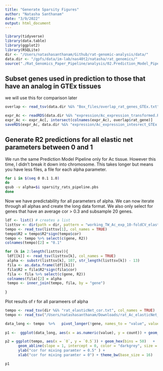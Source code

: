 ```yaml
---
title: "Generate Sparsity Figures"
author: "Natasha Santhanam"
date: "3/9/2022"
output: html_document
---
```


```r
library(tidyverse)
library(data.table)
library(ggplot2)
library(RSQLite)
dir <- "/Users/natashasanthanam/Github/rat-genomic-analysis/data/"
data.dir <- "/gpfs/data/im-lab/nas40t2/natasha/rat_genomics/"
source("./Rat_Genomics_Paper_Pipeline/analysis/02.Prediction_Model_Pipeline.Rmd")
```
## Subset genes used in prediction to those that have an analog in GTEx tissues
we will use this for comparison later
```r
overlap <- read_tsv(data.dir %&% "Box_files/overlap_rat_genes_GTEx.txt", col_names = TRUE)  # genes that are present in both rat expression data and in GTEx

expr_Ac <- readRDS(data.dir %&% "expression/Ac_expression_transformed.RDS")
expr_Ac <- expr_Ac[, intersect(colnames(expr_Ac), overlap$rat_gene)]
saveRDS(expr_Ac, data.dir %&% "expression/Ac_expression_intesrect_GTEx.RDS")
```


## Generate R2 predictions for all elastic net parameters between 0 and 1

We run the same Prediction Model Pipeline only for Ac tissue. However this time, I didn't break it down into chromosome. This takes longer but means you have less files, a file for each alpha parameter. 

```bash
for i in $(seq 0 0.1 1.0)
do
qsub -v alpha=$i sparsity_rats_pipeline.pbs
done
```


Now we have predictability for all parameters of alpha. We can now iterate through all alphas and create the long data format. We also only select for genes that have an average cor > 0.3 and subsample 20 genes. 
```r
ldf <- list() # creates a list
listtsv <- dir(path = dir, pattern = "working_TW_Ac_exp_10-foldCV_elasticNet_alpha", full.names = TRUE) # creates the list of all the tsv files in the directory
tempo <- read_tsv(listtsv[1], col_names = TRUE) 
tempo$R2 = tempo$R2*sign(tempo$cor)
tempo <- tempo %>% select(c(gene, R2))
colnames(tempo)[2] = "0.1"

for (k in 2:length(listtsv)){
 ldf[[k]] <- read_tsv(listtsv[k], col_names = TRUE)
 alpha <- substr(listtsv[k], 107, str_length(listtsv[k]) - 13)
 fila <- as.data.frame(ldf[[k]]) 
 fila$R2 = fila$R2*sign(fila$cor)
 fila <- fila %>% select(c(gene, R2)) 
 colnames(fila)[2] = alpha
 tempo <- inner_join(tempo, fila, by = "gene")
 
}
```

Plot results of r for all parameers of alpha
```r
tempo <- read_tsv(dir %&% "rat_elasticNet_cor.txt", col_names = TRUE)
tempo <- read_tsv("/Users/natashasanthanam/Downloads/rat_Ac_elasticNet_R2.txt", col_names = TRUE)

data_long <- tempo  %>%   pivot_longer(!gene, names_to = "value", values_to = "count")
   
p1 <-  ggplot(data_long, aes(x = as.numeric(value), y = count)) + geom_smooth(show_guide = FALSE, se=T, size = .5, col = "dodgerblue2")  +  xlab(expression(paste("Elastic net mixing parameter (",alpha, ")"))) + ylab(expression(paste("10-fold cross-validated R2")))

p2 = ggplot(tempo, aes(x = `0`, y = `0.5`)) + geom_hex(bins = 50)   +
      geom_abline(slope = 1, intercept = 0, color = "darkgrey", size = 0.8) +
      ylab("cor for mixing paramter = 0.5" ) +
      xlab("cor for mixing paramter = 0") + theme_bw(base_size = 16)

p1
```

